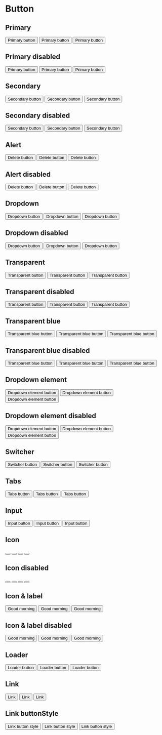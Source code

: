 
# Button

<Props of={Button} />

## Primary

<Playground>
  <Button variant='primary' size='tiny'>
    Primary button
  </Button>
  <Spreader />
  <Button variant='primary' size='medium'>
    Primary button
  </Button>
  <Spreader />
  <Button variant='primary' size='large'>
    Primary button
  </Button>
</Playground>

## Primary disabled

<Playground>
  <Button variant='primary' size='tiny' isDisabled>
    Primary button
  </Button>
  <Spreader />
  <Button variant='primary' size='medium' isDisabled>
    Primary button
  </Button>
  <Spreader />
  <Button variant='primary' size='large' isDisabled>
    Primary button
  </Button>
</Playground>

## Secondary

<Playground>
  <Button variant='secondary' size='tiny'>
    Secondary button
  </Button>
  <Spreader />
  <Button variant='secondary' size='medium'>
    Secondary button
  </Button>
  <Spreader />
  <Button variant='secondary' size='large'>
    Secondary button
  </Button>
</Playground>

## Secondary disabled

<Playground>
  <Button variant='secondary' size='tiny' isDisabled>
    Secondary button
  </Button>
  <Spreader />
  <Button variant='secondary' size='medium' isDisabled>
    Secondary button
  </Button>
  <Spreader />
  <Button variant='secondary' size='large' isDisabled>
    Secondary button
  </Button>
</Playground>

## Alert

<Playground>
  <Button variant='alert' size='tiny'>
    Delete button
  </Button>
  <Spreader />
  <Button variant='alert' size='medium'>
    Delete button
  </Button>
  <Spreader />
  <Button variant='alert' size='large'>
    Delete button
  </Button>
</Playground>

## Alert disabled

<Playground>
  <Button variant='alert' size='tiny' isDisabled>
    Delete button
  </Button>
  <Spreader />
  <Button variant='alert' size='medium' isDisabled>
    Delete button
  </Button>
  <Spreader />
  <Button variant='alert' size='large' isDisabled>
    Delete button
  </Button>
</Playground>

## Dropdown

<Playground>
  <Button variant='dropdown' size='tiny'>
    Dropdown button
  </Button>
  <Spreader />
  <Button variant='dropdown' size='medium'>
    Dropdown button
  </Button>
  <Spreader />
  <Button variant='dropdown' size='large'>
    Dropdown button
  </Button>
</Playground>

## Dropdown disabled

<Playground>
  <Button variant='dropdown' size='tiny' isDisabled>
    Dropdown button
  </Button>
  <Spreader />
  <Button variant='dropdown' size='medium' isDisabled>
    Dropdown button
  </Button>
  <Spreader />
  <Button variant='dropdown' size='large' isDisabled>
    Dropdown button
  </Button>
</Playground>

## Transparent

<Playground>
  <Button variant='transparent' size='tiny'>
    Transparent button
  </Button>
  <Spreader />
  <Button variant='transparent' size='medium'>
    Transparent button
  </Button>
  <Spreader />
  <Button variant='transparent' size='large'>
    Transparent button
  </Button>
</Playground>

## Transparent disabled

<Playground>
  <Button variant='transparent' size='tiny' isDisabled>
    Transparent button
  </Button>
  <Spreader />
  <Button variant='transparent' size='medium' isDisabled>
    Transparent button
  </Button>
  <Spreader />
  <Button variant='transparent' size='large' isDisabled>
    Transparent button
  </Button>
</Playground>

## Transparent blue

<Playground>
  <Button variant='transparent-blue' size='tiny'>
    Transparent blue button
  </Button>
  <Spreader />
  <Button variant='transparent-blue' size='medium'>
    Transparent blue button
  </Button>
  <Spreader />
  <Button variant='transparent-blue' size='large'>
    Transparent blue button
  </Button>
</Playground>

## Transparent blue disabled

<Playground>
  <Button variant='transparent-blue' size='tiny' isDisabled>
    Transparent blue button
  </Button>
  <Spreader />
  <Button variant='transparent-blue' size='medium' isDisabled>
    Transparent blue button
  </Button>
  <Spreader />
  <Button variant='transparent-blue' size='large' isDisabled>
    Transparent blue button
  </Button>
</Playground>

## Dropdown element

<Playground>
  <Button variant='dropdown-element' size='tiny'>
    Dropdown element button
  </Button>
  <Spreader />
  <Button variant='dropdown-element' size='medium'>
    Dropdown element button
  </Button>
  <Spreader />
  <Button variant='dropdown-element' size='large'>
    Dropdown element button
  </Button>
</Playground>

## Dropdown element disabled

<Playground>
  <Button variant='dropdown-element' size='tiny' isDisabled>
    Dropdown element button
  </Button>
  <Spreader />
  <Button variant='dropdown-element' size='medium' isDisabled>
    Dropdown element button
  </Button>
  <Spreader />
  <Button variant='dropdown-element' size='large' isDisabled>
    Dropdown element button
  </Button>
</Playground>

## Switcher

<Playground>
  <Button variant='switcher' size='tiny'>
    Switcher button
  </Button>
  <Spreader />
  <Button variant='switcher' size='medium'>
    Switcher button
  </Button>
  <Spreader />
  <Button variant='switcher' size='large'>
    Switcher button
  </Button>
</Playground>

## Tabs

<Playground>
  <Button variant='tabs' size='tiny'>
    Tabs button
  </Button>
  <Spreader />
  <Button variant='tabs' size='medium'>
    Tabs button
  </Button>
  <Spreader />
  <Button variant='tabs' size='large'>
    Tabs button
  </Button>
</Playground>

## Input

<Playground>
  <Button variant='input' size='tiny'>
    Input button
  </Button>
  <Spreader />
  <Button variant='input' size='medium'>
    Input button
  </Button>
  <Spreader />
  <Button variant='input' size='large'>
    Input button
  </Button>
</Playground>

## Icon

<Playground>
  <Button variant='icon' size='mini'>
    <Icon icon='icon-bullhorn' />
  </Button>
  <Spreader />
  <Button variant='icon' size='tiny'>
    <Icon icon='icon-bullhorn' />
  </Button>
  <Spreader />
  <Button variant='icon' size='medium'>
    <Icon icon='icon-bullhorn' />
  </Button>
  <Spreader />
  <Button variant='icon' size='large'>
    <Icon icon='icon-bullhorn' />
  </Button>
</Playground>

## Icon disabled

<Playground>
  <Button variant='icon' size='mini' isDisabled>
    <Icon icon='icon-bullhorn' />
  </Button>
  <Spreader />
  <Button variant='icon' size='tiny' isDisabled>
    <Icon icon='icon-bullhorn' />
  </Button>
  <Spreader />
  <Button variant='icon' size='medium' isDisabled>
    <Icon icon='icon-bullhorn' />
  </Button>
  <Spreader />
  <Button variant='icon' size='large' isDisabled>
    <Icon icon='icon-bullhorn' />
  </Button>
</Playground>

## Icon & label

<Playground>
  <Button variant='secondary' size='tiny' hasIcon>
    <Icon icon='icon-bullhorn' />
    <span>Good morning</span>
  </Button>
  <Spreader />
  <Button variant='secondary' size='medium' hasIcon>
    <Icon icon='icon-bullhorn' />
    <span>Good morning</span>
  </Button>
  <Spreader />
  <Button variant='secondary' size='large' hasIcon>
    <Icon icon='icon-bullhorn' />
    <span>Good morning</span>
  </Button>
</Playground>

## Icon & label disabled

<Playground>
  <Button variant='secondary' size='tiny' hasIcon isDisabled>
    <Icon icon='icon-bullhorn' />
    <span>Good morning</span>
  </Button>
  <Spreader />
  <Button variant='secondary' size='medium' hasIcon isDisabled>
    <Icon icon='icon-bullhorn' />
    <span>Good morning</span>
  </Button>
  <Spreader />
  <Button variant='secondary' size='large' hasIcon isDisabled>
    <Icon icon='icon-bullhorn' />
    <span>Good morning</span>
  </Button>
</Playground>

## Loader

<Playground>
  <Button variant='primary' size='tiny' isDisabled isLoading>
    Loader button
  </Button>
  <Spreader />
  <Button variant='primary' size='medium' isDisabled isLoading>
    Loader button
  </Button>
  <Spreader />
  <Button variant='primary' size='large' isDisabled isLoading>
    Loader button
  </Button>
</Playground>

## Link

<Playground>
  <Button variant='primary' size='tiny' tag='a' href='#'>
    Link
  </Button>
  <Spreader />
  <Button variant='primary' size='medium' tag='a' href='#'>
    Link
  </Button>
  <Spreader />
  <Button variant='primary' size='large' tag='a' href='#'>
    Link
  </Button>
</Playground>

## Link buttonStyle

<Playground>
  <Button variant='primary' size='tiny' tag='a' href='#' buttonStyle>
    Link button style
  </Button>
  <Spreader />
  <Button variant='primary' size='medium' tag='a' href='#' buttonStyle>
    Link button style
  </Button>
  <Spreader />
  <Button variant='primary' size='large' tag='a' href='#' buttonStyle>
    Link button style
  </Button>
</Playground>
